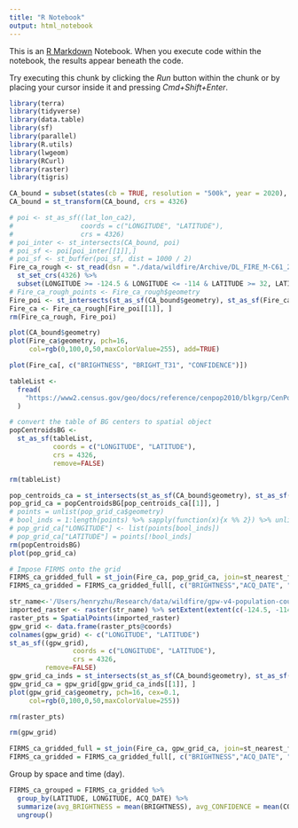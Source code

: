 ```yaml
---
title: "R Notebook"
output: html_notebook
---
```


This is an [R Markdown](http://rmarkdown.rstudio.com) Notebook. When you execute code within the notebook, the results appear beneath the code. 

Try executing this chunk by clicking the *Run* button within the chunk or by placing your cursor inside it and pressing *Cmd+Shift+Enter*. 

```r
library(terra)
library(tidyverse)
library(data.table)
library(sf) 
library(parallel)
library(R.utils)
library(lwgeom)
library(RCurl)
library(raster)
library(tigris)
```

```r
CA_bound = subset(states(cb = TRUE, resolution = "500k", year = 2020), STATEFP == "06")
CA_bound = st_transform(CA_bound, crs = 4326)
```

```r
# poi <- st_as_sf((lat_lon_ca2),
#                 coords = c("LONGITUDE", "LATITUDE"),
#                 crs = 4326)
# poi_inter <- st_intersects(CA_bound, poi)
# poi_sf <- poi[poi_inter[[1]],]
# poi_sf <- st_buffer(poi_sf, dist = 1000 / 2)
Fire_ca_rough <- st_read(dsn = "./data/wildfire/Archive/DL_FIRE_M-C61_227996/fire_archive_M-C61_227996.shp") %>% 
  st_set_crs(4326) %>%
  subset(LONGITUDE >= -124.5 & LONGITUDE <= -114 & LATITUDE >= 32, LATITUDE <= 42.1)
# Fire_ca_rough_points <- Fire_ca_rough$geometry
Fire_poi <- st_intersects(st_as_sf(CA_bound$geometry), st_as_sf(Fire_ca_rough$geometry))
Fire_ca <- Fire_ca_rough[Fire_poi[[1]], ]
rm(Fire_ca_rough, Fire_poi)
```

```r
plot(CA_bound$geometry)
plot(Fire_ca$geometry, pch=16,
     col=rgb(0,100,0,50,maxColorValue=255), add=TRUE)
```
```r
plot(Fire_ca[, c("BRIGHTNESS", "BRIGHT_T31", "CONFIDENCE")])
```
```r
tableList <-
  fread(
    "https://www2.census.gov/geo/docs/reference/cenpop2010/blkgrp/CenPop2010_Mean_BG.txt"
  )

# convert the table of BG centers to spatial object
popCentroidsBG <-
  st_as_sf(tableList,
           coords = c("LONGITUDE", "LATITUDE"),
           crs = 4326,
           remove=FALSE)

rm(tableList)
```

```r
pop_centroids_ca = st_intersects(st_as_sf(CA_bound$geometry), st_as_sf(popCentroidsBG$geometry))
pop_grid_ca = popCentroidsBG[pop_centroids_ca[[1]], ]
# points = unlist(pop_grid_ca$geometry)
# bool_inds = 1:length(points) %>% sapply(function(x){x %% 2}) %>% unlist %>% as.logical
# pop_grid_ca["LONGITUDE"] <- list(points[bool_inds])
# pop_grid_ca["LATITUDE"] = points[!bool_inds]
rm(popCentroidsBG)
plot(pop_grid_ca)
```

```r
# Impose FIRMS onto the grid
FIRMS_ca_gridded_full = st_join(Fire_ca, pop_grid_ca, join=st_nearest_feature, suffix=c("_ignore", ""))
FIRMS_ca_gridded = FIRMS_ca_gridded_full[, c("BRIGHTNESS","ACQ_DATE", "ACQ_TIME", "CONFIDENCE", "LATITUDE", "LONGITUDE")]
```


```r
str_name<-'/Users/henryzhu/Research/data/wildfire/gpw-v4-population-count-rev11_2020_30_sec_tif/gpw_v4_population_count_rev11_2020_30_sec.tif' 
imported_raster <- raster(str_name) %>% setExtent(extent(c(-124.5, -114, 32, 42.1)), keepres=TRUE)
raster_pts = SpatialPoints(imported_raster)
gpw_grid <- data.frame(raster_pts@coords)
colnames(gpw_grid) <- c("LONGITUDE", "LATITUDE")
st_as_sf((gpw_grid),
                coords = c("LONGITUDE", "LATITUDE"),
                crs = 4326,
         remove=FALSE)
gpw_grid_ca_inds = st_intersects(st_as_sf(CA_bound$geometry), st_as_sf(gpw_grid$geometry))
gpw_grid_ca = gpw_grid[gpw_grid_ca_inds[[1]], ]
plot(gpw_grid_ca$geometry, pch=16, cex=0.1,
     col=rgb(0,100,0,50,maxColorValue=255))

rm(raster_pts)

rm(gpw_grid)
```

```r
FIRMS_ca_gridded_full = st_join(Fire_ca, gpw_grid_ca, join=st_nearest_feature, suffix=c("_ignore", ""))
FIRMS_ca_gridded = FIRMS_ca_gridded_full[, c("BRIGHTNESS","ACQ_DATE", "ACQ_TIME", "CONFIDENCE", "LATITUDE", "LONGITUDE")]
```

Group by space and time (day). 
```r
FIRMS_ca_grouped = FIRMS_ca_gridded %>% 
  group_by(LATITUDE, LONGITUDE, ACQ_DATE) %>% 
  summarize(avg_BRIGHTNESS = mean(BRIGHTNESS), avg_CONFIDENCE = mean(CONFIDENCE)) %>% 
  ungroup()
```

